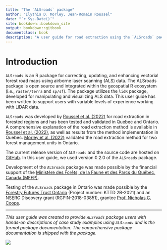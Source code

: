 ```yaml
---
title: "The `ALSroads` package"
author: "Ilythia D. Morley, Jean-Romain Roussel"
date: "`r Sys.Date()`"
site: bookdown::bookdown_site
output: bookdown::gitbook
documentclass: book
description: "A user guide for road extraction using the `ALSroads` package"
---
```


# Introduction {#sec-introduction}

`ALSroads` is an R package for correcting, updating, and enhancing vectorial forest road maps using airborne laser scanning (ALS) data. The ALSroads package is open source and integrated within the geospatial R ecosystem (i.e., `raster/terra` and `sp/sf`). The package utilizes the `lidR` package, developed for manipulating and visualizing ALS data. This user guide has been written to support users with variable levels of experience working with LiDAR data.

`ALSroads` was developed by [Roussel et al. (2022)](https://www.sciencedirect.com/science/article/pii/S1569843222002084#d1e1483) for road extraction in forested regions and has been tested and validated in Quebec and Ontario. A comprehensive explanation of the road extraction method is available in [Roussel et al. (2022)](https://www.sciencedirect.com/science/article/pii/S1569843222002084#d1e1483), as well as results from the method implementation in Quebec. [Morley et al. (2022)](tbc) validated the road extraction method for two forest management units in Ontario.

The current release version of `ALSroads` and the source code are hosted on [GitHub](https://github.com/Jean-Romain/ALSroads). In this user guide, we used version 0.2.0 of the `ALSroads` package.

Development of the `ALSroads` package was made possible by the financial support of the [Ministère des Forêts, de la Faune et des Parcs du Québec, Canada (MFFP)](https://mffp.gouv.qc.ca/).

Testing of the `ALSroads` package in Ontario was made possible by the [Forestry Futures Trust Ontario](http://www.forestryfutures.ca/) (Project number: KTTD 2B-2021) and an NSERC Discovery grant (RGPIN-2018-03851), grantee [Prof. Nicholas C. Coops](https://forestry.ubc.ca/faculty-profile/nicholas-coops/).

------------------------------------------------------------------------

*This user guide was created to provide `ALSroads` package users with hands-on descriptions of case study examples using `ALSroads` and is the formal package documentation. The comprehensive package documentation is shipped with the package.*

![](images/logo.png)
